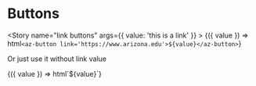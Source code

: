 
<Meta title="AzButton" />

# Buttons


<Story name="link buttons" args={{ value: 'this is a link' }} >
  {({ value }) => html`<az-button link='https://www.arizona.edu'>${value}</az-button>`}
</Story>

Or just use it without link value

<Canvas>
  <Story name="click buttons" args={{ value: 'this is a button' }} parameters={{ controls: { hideNoControlsWarning: true } }}>
	{({ value }) => html`<az-button>${value}</az-button>`}
  </Story>
</Canvas>

